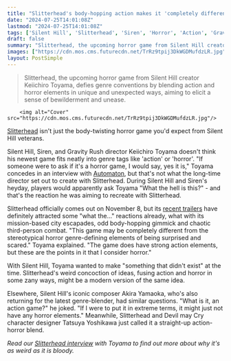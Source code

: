 ```yaml
---
title: "Slitterhead's body-hopping action makes it 'completely different from stereotypical horror,' Silent Hill creator says"
date: "2024-07-25T14:01:08Z"
lastmod: "2024-07-25T14:01:08Z"
tags: ['Silent Hill', 'Slitterhead', 'Siren', 'Horror', 'Action', 'Gravity Rush', 'Keiichiro Toyama', 'Automaton', 'Akira Yamaoka', 'Devil May Cry', 'Tatsuya Yoshikawa']
draft: false
summary: "Slitterhead, the upcoming horror game from Silent Hill creator Keiichiro Toyama, defies genre conventions by blending action and horror elements in unique and unexpected ways, aiming to elicit a sense of bewilderment and unease."
images: ["https://cdn.mos.cms.futurecdn.net/TrRz9tpij3DkWGDMufdzLR.jpg"]
layout: PostSimple
---
```

> Slitterhead, the upcoming horror game from Silent Hill creator Keiichiro Toyama, defies genre conventions by blending action and horror elements in unique and unexpected ways, aiming to elicit a sense of bewilderment and unease.


        <img alt="Cover" src="https://cdn.mos.cms.futurecdn.net/TrRz9tpij3DkWGDMufdzLR.jpg"/>
        
[Slitterhead](https://www.gamesradar.com/slitterhead-guide/) isn't just the body-twisting horror game you'd expect from Silent Hill veterans.

Silent Hill, Siren, and Gravity Rush director Keiichiro Toyama doesn't think his newest game fits neatly into genre tags like 'action' or 'horror'. "If someone were to ask if it's a horror game, I would say, yes it is," Toyama concedes in an interview with [Automaton](https://automaton-media.com/en/news/is-silent-hill-creators-upcoming-slitterhead-horror-action-developers-discuss-genre-what-awaits-players/), but that's not what the long-time director set out to create with Slitterhead. During Silent Hill and Siren's heyday, players would apparently ask Toyama "What the hell is this?" - and that's the reaction he was aiming to recreate with Slitterhead. 

Slitterhead officially comes out on November 8, but its [recent trailers](https://www.gamesradar.com/games/horror/silent-hill-creators-new-studio-leaks-its-own-slitterhead-trailer-early-revealing-a-november-release-date-and-monsters-thatll-haunt-my-dreams-for-months/) have definitely attracted some "what the..." reactions already, what with its mission-based city escapades, odd body-hopping gimmick and chaotic third-person combat. "This game may be completely different from the stereotypical horror genre-defining elements of being surprised and scared." Toyama explained. "The game does have strong action elements, but these are the points in it that I consider horror."

With Silent Hill, Toyama wanted to make "something that didn't exist" at the time. Slitterhead's weird concoction of ideas, fusing action and horror in some zany ways, might be a modern version of the same idea. 

Elsewhere, Silent Hill's iconic composer Akira Yamaoka, who's also returning for the latest genre-blender, had similar questions. "What is it, an action game?" he joked. "If I were to put it in extreme terms, it might just not have any horror elements." Meanwhile, Slitterhead and Devil may Cry character designer Tatsuya Yoshikawa just called it a straight-up action-horror blend. 

*Read our *[<em>Slitterhead interview</em>](https://www.gamesradar.com/games/action/silent-hill-creators-new-action-horror-game-slitterhead-is-a-rare-breed-thats-exciting-to-see-mission-based-manga-inspired-and-weird-as-it-is-bloody/)* with Toyama to find out more about why it's as weird as it is bloody.*
        